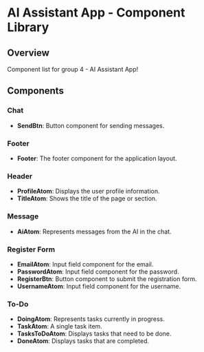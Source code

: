 # AI Assistant App - Component Library

## Overview

Component list for group 4 - AI Assistant App!

## Components

### Chat
- **SendBtn**: Button component for sending messages.

### Footer
- **Footer**: The footer component for the application layout.

### Header
- **ProfileAtom**: Displays the user profile information.
- **TitleAtom**: Shows the title of the page or section.

### Message
- **AiAtom**: Represents messages from the AI in the chat.

### Register Form
- **EmailAtom**: Input field component for the email.
- **PasswordAtom**: Input field component for the password.
- **RegisterBtn**: Button component to submit the registration form.
- **UsernameAtom**: Input field component for the username.

### To-Do
- **DoingAtom**: Represents tasks currently in progress.
- **TaskAtom**: A single task item.
- **TasksToDoAtom**: Displays tasks that need to be done.
- **DoneAtom**: Displays tasks that are completed.
